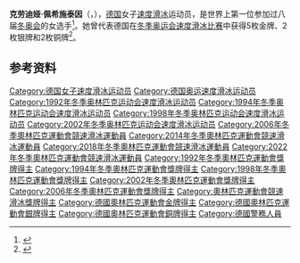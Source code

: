 {{NoteTA|G1=Sports
|1=zh-cn:克劳迪娅;zh-tw:克勞蒂亞;
|2=zh-cn:佩希施泰因;zh-tw:佩希絲坦;}}
'''克劳迪娅·佩希施泰因'''（{{lang-de|Claudia Pechstein}}，{{bd|1972年|2月22日||}}），[[德国|德国]]女子[[速度滑冰|速度滑冰]]运动员，是世界上第一位参加过八届[[冬季奥林匹克运动会|冬奥会]]的女选手<ref>{{Cite web|title=50岁了又怎样！“滑冰奶奶”八次征战冬奥|url=http://mp.weixin.qq.com/s?__biz=MjM5MjAxNDM4MA==&mid=2666495224&idx=1&sn=2b07898fe3ac559ea652ce6db79bf6a9&chksm=bdb715bb8ac09cad7d2aafd9d04cccb96bb2f164fa54f24d3298c792444c5bc81419ecdc5bd0#rd|access-date=2022-02-09|date=2022-02-09|publisher=人民日报|language=zh|archive-url=https://web.archive.org/web/20220209112210/https://mp.weixin.qq.com/s/cbXRU9epJovpuUTh2usTsA|archive-date=2022-02-09|dead-url=no}}</ref>。她曾代表德国在[[冬季奥运会速度滑冰比赛|冬季奥运会速度滑冰比赛]]中获得5枚金牌、2枚银牌和2枚铜牌<ref>{{Cite web|title=Claudia PECHSTEIN|url=https://www.olympic.org/claudia-pechstein|accessdate=2021-04-06|work=International Olympic Committee|archive-date=2021-03-04|archive-url=https://web.archive.org/web/20210304122259/https://www.olympic.org/claudia-pechstein}}</ref>。

== 参考资料 ==
{{reflist}}

{{奥林匹克运动会速度滑冰比赛女子3000米冠军}}
{{奥林匹克运动会速度滑冰比赛女子5000米冠军}}
{{奥林匹克运动会速度滑冰比赛女子团体追逐赛冠军}}

{{Authority control}}
{{DEFAULTSORT:Pechstein, Claudia}}
[[Category:德国女子速度滑冰运动员|Category:德国女子速度滑冰运动员]]
[[Category:德国奥运速度滑冰运动员|Category:德国奥运速度滑冰运动员]]
[[Category:1992年冬季奥林匹克运动会速度滑冰运动员|Category:1992年冬季奥林匹克运动会速度滑冰运动员]]
[[Category:1994年冬季奥林匹克运动会速度滑冰运动员|Category:1994年冬季奥林匹克运动会速度滑冰运动员]]
[[Category:1998年冬季奥林匹克运动会速度滑冰运动员|Category:1998年冬季奥林匹克运动会速度滑冰运动员]]
[[Category:2002年冬季奥林匹克运动会速度滑冰运动员|Category:2002年冬季奥林匹克运动会速度滑冰运动员]]
[[Category:2006年冬季奧林匹克運動會競速滑冰運動員|Category:2006年冬季奧林匹克運動會競速滑冰運動員]]
[[Category:2014年冬季奧林匹克運動會競速滑冰運動員|Category:2014年冬季奧林匹克運動會競速滑冰運動員]]
[[Category:2018年冬季奧林匹克運動會競速滑冰運動員|Category:2018年冬季奧林匹克運動會競速滑冰運動員]]
[[Category:2022年冬季奧林匹克運動會競速滑冰運動員|Category:2022年冬季奧林匹克運動會競速滑冰運動員]]
[[Category:1992年冬季奧林匹克運動會獎牌得主|Category:1992年冬季奧林匹克運動會獎牌得主]]
[[Category:1994年冬季奧林匹克運動會獎牌得主|Category:1994年冬季奧林匹克運動會獎牌得主]]
[[Category:1998年冬季奧林匹克運動會獎牌得主|Category:1998年冬季奧林匹克運動會獎牌得主]]
[[Category:2002年冬季奧林匹克運動會獎牌得主|Category:2002年冬季奧林匹克運動會獎牌得主]]
[[Category:2006年冬季奧林匹克運動會獎牌得主|Category:2006年冬季奧林匹克運動會獎牌得主]]
[[Category:奧林匹克運動會競速滑冰獎牌得主|Category:奧林匹克運動會競速滑冰獎牌得主]]
[[Category:德國奧林匹克運動會金牌得主|Category:德國奧林匹克運動會金牌得主]]
[[Category:德國奧林匹克運動會銀牌得主|Category:德國奧林匹克運動會銀牌得主]]
[[Category:德國奧林匹克運動會銅牌得主|Category:德國奧林匹克運動會銅牌得主]]
[[Category:德國警務人員|Category:德國警務人員]]